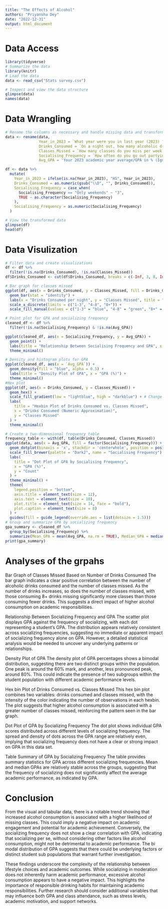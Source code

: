 ```yaml
---
title: "The Effects of Alcohol"
authors: "Priyanshu Dey"
date: "2022-12-31"
output: html_document
---
```


# Data Access

```r
library(tidyverse)
# Summarize the data
library(knitr)  
# Load the data
data <- read_csv("Stats survey.csv")

# Inspect and view the data structure
glimpse(data)
names(data)
```
# Data Wrangling
```r
# Rename the columns as necessary and handle missing data and transformations
data <- rename(data,
               Year_in_2023 = `What year were you in last year (2023) ?`,
               Drinks_Consumed = `On a night out, how many alcoholic drinks do you consume?`,
               Classes_Missed = `How many classes do you miss per week due to alcohol reasons, (i.e: being hungover or too tired?)`,
               Socialising_Frequency = `How often do you go out partying/socialising during the week?`,
               Avg_GPA = 'Your 2023 academic year average/GPA in % (Ignore if you are 2024 1st year student)')

df <- data %>%
  mutate(
    Year_in_2023 = ifelse(is.na(Year_in_2023), "HS", Year_in_2023),
    Drinks_Consumed = as.numeric(gsub("\\D", "", Drinks_Consumed)),
    Socialising_Frequency = case_when(
      Socialising_Frequency == "Only weekends" ~ "3",
      TRUE ~ as.character(Socialising_Frequency)
    ),
    Socialising_Frequency = as.numeric(Socialising_Frequency)
  )

# View the transformed data
glimpse(df)
head(df)
```
# Data Visulization
```r
# Filter data and create visualizations
df <- df %>%
  filter(!is.na(Drinks_Consumed), !is.na(Classes_Missed))
df$Drinks_Consumed <- cut(df$Drinks_Consumed, breaks = c(-Inf, 3, 8, Inf), labels = c("1-3", "4-8", "8+"))

# Bar graph for classes missed
ggplot(df, aes(x = Drinks_Consumed, y = Classes_Missed, fill = Drinks_Consumed)) +
  geom_bar(stat = "identity") +
  labs(x = "Drinks Consumed per night", y = "Classes Missed", title = "Bar Graph of Classes Missed based on number of drinks consumed") +
  scale_x_discrete(limits = c("1-3", "4-8", "8+")) +
  scale_fill_manual(values = c("1-3" = "blue", "4-8" = "green", "8+" = "red"))

# Point plot for GPA and socializing frequency
cleaned_df <- df %>%
  filter(!is.na(Socialising_Frequency) & !is.na(Avg_GPA))

ggplot(cleaned_df, aes(x = Socialising_Frequency, y = Avg_GPA)) +
  geom_point() +
  labs(title = "Relationship Between Socialising Frequency and GPA", x = "Socialising Frequency", y = "GPA (%)") +
  theme_minimal()

# Density and histogram plots for GPA
ggplot(cleaned_df, aes(x = `Avg_GPA`)) +
  geom_density(fill = "blue", alpha = 0.5) +
  labs(title = "Density Plot of GPA", x = "GPA (%)") +
  theme_minimal()
#Hex plot
ggplot(df, aes(x = Drinks_Consumed, y = Classes_Missed)) +
  geom_hex() +
  scale_fill_gradient(low = "lightblue", high = "darkblue") + # Change colors here
  labs(
    title = "Hexbin Plot of Drinks Consumed vs. Classes Missed",
    x = "Drinks Consumed (Numeric Approximation)",
    y = "Classes Missed"
  ) +
  theme_minimal()

# Create a two-dimensional frequency table
frequency_table <- with(df, table(Drinks_Consumed, Classes_Missed))
ggplot(data, aes(x = Avg_GPA, fill = factor(Socialising_Frequency))) +
  geom_dotplot(binaxis = 'x', stackdir = 'centerwhole', position = position_dodge(width = 0.75), dotsize = 0.5) +
  scale_fill_brewer(palette = "Dark2", name = "Socialising Frequency") +
  labs(
    title = "Dot Plot of GPA by Socialising Frequency",
    x = "GPA (%)",
    y = "Count"
  ) +
  theme_minimal() +
  theme(
    legend.position = "bottom",
    axis.title = element_text(size = 12),
    axis.text = element_text(size = 10),
    plot.title = element_text(size = 14, face = "bold"),
    plot.caption = element_text(size = 8)
  ) +
  guides(fill = guide_legend(override.aes = list(dotsize = 1.5)))
# Group and summarize GPA by socializing frequency
gpa_summary <- cleaned_df %>%
  group_by(Socialising_Frequency) %>%
  summarize(Mean_GPA = mean(Avg_GPA, na.rm = TRUE), Median_GPA = median(Avg_GPA, na.rm = TRUE), Min_GPA = min(Avg_GPA, na.rm = TRUE), Max_GPA = max(Avg_GPA, na.rm = TRUE), SD_GPA = sd(Avg_GPA, na.rm = TRUE), .groups = 'drop')
print(gpa_summary)

```

# Analyses of the grpahs

Bar Graph of Classes Missed Based on Number of Drinks Consumed
The bar graph indicates a clear positive correlation between the number of alcoholic drinks consumed and the number of classes missed. As the number of drinks increases, so does the number of classes missed, with those consuming 8+ drinks missing significantly more classes than those consuming fewer drinks. This suggests a direct impact of higher alcohol consumption on academic responsibilities.

Relationship Between Socializing Frequency and GPA
The scatter plot displays GPA against the frequency of socializing, with each dot representing a student's GPA. The distribution appears relatively consistent across socializing frequencies, suggesting no immediate or apparent impact of socializing frequency alone on GPA. However, a detailed statistical analysis would be needed to uncover any underlying patterns or relationships.

Density Plot of GPA
The density plot of GPA percentages shows a bimodal distribution, suggesting there are two distinct groups within the population. One peak is around the 60% mark, and another, less pronounced peak, around 80%. This could indicate the presence of two subgroups within the student population with different academic performance levels.

Hex bin Plot of Drinks Consumed vs. Classes Missed
This hex bin plot combines two variables: drinks consumed and classes missed, with the intensity of the color indicating the number of observations in each hexbin. The plot suggests that higher alcohol consumption is associated with a greater number of classes missed, reinforcing the pattern seen in the bar graph.

Dot Plot of GPA by Socializing Frequency
The dot plot shows individual GPA scores distributed across different levels of socializing frequency. The spread and density of dots across the GPA range are relatively even, implying that socializing frequency does not have a clear or strong impact on GPA in this data set.

Table Summary of GPA by Socializing Frequency
The table provides summary statistics for GPA across different socializing frequencies. Mean and median GPAs are relatively stable across the groups, suggesting that the frequency of socializing does not significantly affect the average academic performance, as indicated by GPA.

# Conclusion
From the visual and tabular data, there is a notable trend showing that increased alcohol consumption is associated with a higher likelihood of missing classes. This could imply a negative impact on academic engagement and potential for academic achievement. Conversely, the socializing frequency does not show a clear correlation with GPA, indicating that socializing per se, without considering other factors like alcohol consumption, might not be detrimental to academic performance. The bi modal distribution of GPA suggests that there could be underlying factors or distinct student sub populations that warrant further investigation.

These findings underscore the complexity of the relationship between lifestyle choices and academic outcomes. While socializing in moderation does not inherently harm academic performance, excessive alcohol consumption appears to have a negative impact. This highlights the importance of responsible drinking habits for maintaining academic responsibilities. Further research should consider additional variables that may influence both GPA and class attendance, such as stress levels, academic motivation, and support networks.







